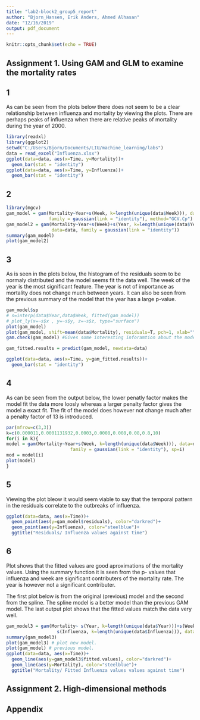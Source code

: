 ```yaml
---
title: "lab2-block2_group5_report"
author: "Bjorn_Hansen, Erik Anders, Ahmed Alhasan"
date: "12/16/2019"
output: pdf_document
---
```


```r
knitr::opts_chunk$set(echo = TRUE)
```

## Assignment 1. Using GAM and GLM to examine the mortality rates

## 1

As can be seen from the plots below there does not seem to be a clear relationship between influenza and mortality by viewing the plots. There are perhaps peaks of influenza when there are relative peaks of mortality during the year of 2000. 
```r
library(readxl)
library(ggplot2)
setwd("C:/Users/Bjorn/Documents/LIU/machine_learning/labs")
data = read_excel("Influenza.xlsx")
ggplot(data=data, aes(x=Time, y=Mortality))+ 
  geom_bar(stat = "identity")
ggplot(data=data, aes(x=Time, y=Influenza))+ 
  geom_bar(stat = "identity")
```

## 2

```r
library(mgcv)
gam_model = gam(Mortality~Year+s(Week, k=length(unique(data$Week))), data=data, 
                family = gaussian(link = "identity"), method="GCV.Cp")
gam_model2 = gam(Mortality~Year+s(Week)+s(Year, k=length(unique(data$Year))),
                 data=data, family = gaussian(link = "identity"))
summary(gam_model)
plot(gam_model2)
```

## 3

As is seen in the plots below, the histogram of the residuals seem to be normaly distributed and the model seems fit the data well. The week of the year is the most significant feature. The year is not of importance as mortality does not change much between years. It can also be seen from the previous summary of the model that the year has a large p-value. 
```r
gam_model$sp
# s=interp(data$Year,data$Week, fitted(gam_model))
# plot_ly(x=~s$x , y=~s$y, z=~s$z, type="surface")
plot(gam_model) 
plot(gam_model, shift=mean(data$Mortality), residuals=T, pch=1, xlab="") #plot with data points included.
gam.check(gam_model) #Gives some interesting inforamtion about the model. 

gam_fitted.results = predict(gam_model, newdata=data) 

ggplot(data=data, aes(x=Time, y=gam_fitted.results))+ 
  geom_bar(stat = "identity")
```

## 4

As can be seen from the output below, the lower penatly factor makes the model fit the data more loosly whereas a larger penalty factor gives the model a exact fit. The fit of the model does however not change much after a penalty factor of 13 is introduced.
```r
par(mfrow=c(3,3))
k=c(0.000011,0.0001131932,0.0003,0.0008,0.008,0.08,0.8,10)
for(i in k){
model = gam(Mortality~Year+s(Week, k=length(unique(data$Week))), data=data, 
                        family = gaussian(link = "identity"), sp=i)
mod = model[i]
plot(model)
}
```

## 5

Viewing the plot bleow it would seem viable to say that the temporal pattern in the residuals correlate to the outbreaks of influenza.
```r
ggplot(data=data, aes(x=Time))+ 
  geom_point(aes(y=gam_model$residuals), color="darkred")+
  geom_point(aes(y=Influenza), color="steelblue")+
  ggtitle("Residuals/ Influenza values against time")
```

## 6

Plot shows that the fitted values are good aproximations of the mortality values. Using the summary function it is seen from the p- values that influenza and week are significant contributers of the mortality rate. The year is however not a significant contributer. 

The first plot below is from the original (previous) model and the second from the spline. The spline model is a better model than the previous GAM model. The last output plot shows that the fitted values match the data very well. 
```r
gam_model3 = gam(Mortality~ s(Year, k=length(unique(data$Year)))+s(Week, k=length(unique(data$Week)))+
                   s(Influenza, k=length(unique(data$Influenza))), data=data, family = gaussian(link = "identity"))
summary(gam_model3)
plot(gam_model3) # plot new model.
plot(gam_model) # previous model.
ggplot(data=data, aes(x=Time))+ 
  geom_line(aes(y=gam_model3$fitted.values), color="darkred")+
  geom_line(aes(y=Mortality), color="steelblue")+
  ggtitle("Mortality/ Fitted Influenza values values against time")
```


## Assignment 2. High-dimensional methods

## Appendix
```r
```